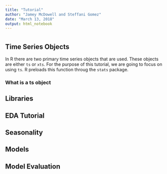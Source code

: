 ```yaml
---
title: "Tutorial"
author: "Jamey McDowell and Steffani Gomez"
date: "March 13, 2018"
output: html_notebook
---
```


# {.tabset .tabset-fade}

## Time Series Objects

In R there are two primary time series objects that are used.  These objects are either <code>ts</code> or <code>xts</code>.  For the purpose of this tutorial, we are going to focus on using <code>ts</code>.  R preloads this function throug the <code>stats</code> package.

### What is a ts object

## Libraries

## EDA Tutorial

## Seasonality

## Models

## Model Evaluation



